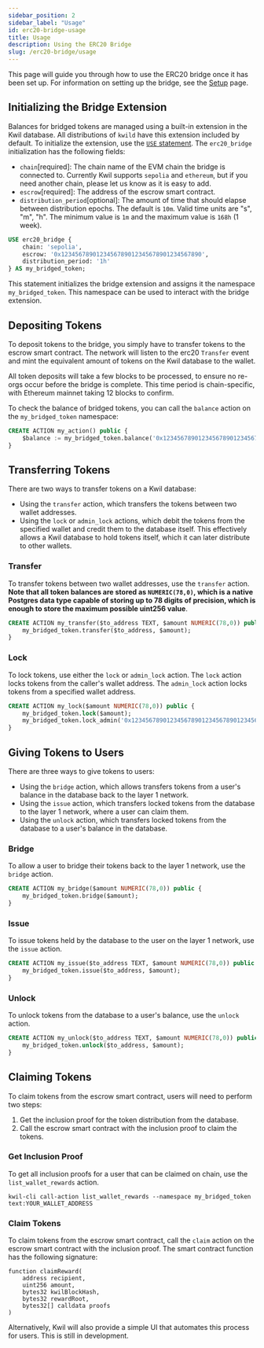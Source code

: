 ```yaml
---
sidebar_position: 2
sidebar_label: "Usage"
id: erc20-bridge-usage
title: Usage
description: Using the ERC20 Bridge
slug: /erc20-bridge/usage
---
```


This page will guide you through how to use the ERC20 bridge once it has been set up. For information on setting
up the bridge, see the [Setup](/docs/erc20-bridge/setup) page.

## Initializing the Bridge Extension

Balances for bridged tokens are managed using a built-in extension in the Kwil database. All distributions
of `kwild` have this extension included by default. To initialize the extension, use the [`USE` statement](/docs/language/extensions).
The `erc20_bridge` initialization has the following fields:

- `chain`[required]: The chain name of the EVM chain the bridge is connected to. Currently Kwil supports `sepolia` and `ethereum`, but if you need another chain, please let us know as it is easy to add.
- `escrow`[required]: The address of the escrow smart contract.
- `distribution_period`[optional]: The amount of time that should elapse between distribution epochs. The default is `10m`.
Valid time units are "s", "m", "h". The minimum value is `1m` and the maximum value is `168h` (1 week).

```sql
USE erc20_bridge {
    chain: 'sepolia',
    escrow: '0x1234567890123456789012345678901234567890',
    distribution_period: '1h'
} AS my_bridged_token;
```

This statement initializes the bridge extension and assigns it the namespace `my_bridged_token`. This namespace
can be used to interact with the bridge extension.

## Depositing Tokens

To deposit tokens to the bridge, you simply have to transfer tokens to the escrow smart contract. The network will
listen to the erc20 `Transfer` event and mint the equivalent amount of tokens on the Kwil database to the wallet.

All token deposits will take a few blocks to be processed, to ensure no re-orgs occur before the bridge is complete.
This time period is chain-specific, with Ethereum mainnet taking 12 blocks to confirm.

To check the balance of bridged tokens, you can call the `balance` action on the `my_bridged_token` namespace:

```sql
CREATE ACTION my_action() public {
    $balance := my_bridged_token.balance('0x1234567890123456789012345678901234567890');
}
```

## Transferring Tokens

There are two ways to transfer tokens on a Kwil database:
- Using the `transfer` action, which transfers the tokens between two wallet addresses.
- Using the `lock` or `admin_lock` actions, which debit the tokens from the specified wallet and credit them to the database
itself. This effectively allows a Kwil database to hold tokens itself, which it can later distribute to other wallets.

### Transfer

To transfer tokens between two wallet addresses, use the `transfer` action.
**Note that all token balances are stored as `NUMERIC(78,0)`, which is a native Postgres data type
capable of storing up to 78 digits of precision, which is enough to store the maximum possible uint256 value**.

```sql
CREATE ACTION my_transfer($to_address TEXT, $amount NUMERIC(78,0)) public {
    my_bridged_token.transfer($to_address, $amount);
}
```

### Lock

To lock tokens, use either the `lock` or `admin_lock` action. The `lock` action locks tokens from the caller's wallet address.
The `admin_lock` action locks tokens from a specified wallet address.

```sql
CREATE ACTION my_lock($amount NUMERIC(78,0)) public {
    my_bridged_token.lock($amount);
    my_bridged_token.lock_admin('0x1234567890123456789012345678901234567890', $amount);
}
```

## Giving Tokens to Users

There are three ways to give tokens to users:

- Using the `bridge` action, which allows transfers tokens from a user's balance in the database back to the layer 1 network.
- Using the `issue` action, which transfers locked tokens from the database to the layer 1 network, where a user can claim them.
- Using the `unlock` action, which transfers locked tokens from the database to a user's balance in the database.

### Bridge

To allow a user to bridge their tokens back to the layer 1 network, use the `bridge` action.

```sql
CREATE ACTION my_bridge($amount NUMERIC(78,0)) public {
    my_bridged_token.bridge($amount);
}
```

### Issue

To issue tokens held by the database to the user on the layer 1 network, use the `issue` action.

```sql
CREATE ACTION my_issue($to_address TEXT, $amount NUMERIC(78,0)) public {
    my_bridged_token.issue($to_address, $amount);
}
```

### Unlock

To unlock tokens from the database to a user's balance, use the `unlock` action.

```sql
CREATE ACTION my_unlock($to_address TEXT, $amount NUMERIC(78,0)) public {
    my_bridged_token.unlock($to_address, $amount);
}
```

## Claiming Tokens

To claim tokens from the escrow smart contract, users will need to perform two steps:
1. Get the inclusion proof for the token distribution from the database.
2. Call the escrow smart contract with the inclusion proof to claim the tokens.

### Get Inclusion Proof

To get all inclusion proofs for a user that can be claimed on chain, use the `list_wallet_rewards` action.

```shell
kwil-cli call-action list_wallet_rewards --namespace my_bridged_token text:YOUR_WALLET_ADDRESS
```

### Claim Tokens

To claim tokens from the escrow smart contract, call the `claim` action on the escrow smart contract with the inclusion proof.
The smart contract function has the following signature:

```solidity
function claimReward(
    address recipient,
    uint256 amount,
    bytes32 kwilBlockHash,
    bytes32 rewardRoot,
    bytes32[] calldata proofs
)
```

Alternatively, Kwil will also provide a simple UI that automates this process for users. This is still in development.